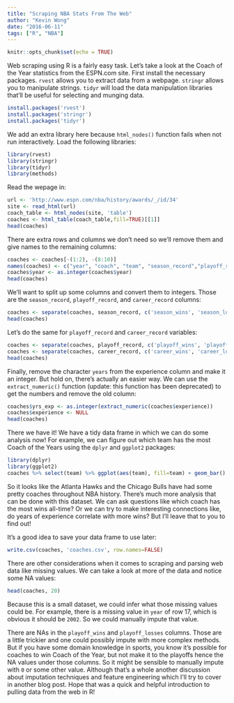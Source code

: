 ---
title: "Scraping NBA Stats From The Web"
author: "Kevin Wong"
date: "2016-06-11"
tags: ["R", "NBA"]
---

```{r setup, include=FALSE}
knitr::opts_chunk$set(echo = TRUE)
```

Web scraping using R is a fairly easy task. Let's take a look at the Coach of the Year statistics from the ESPN.com site. First install the necessary packages. `rvest` allows you to extract data from a webpage. `stringr` allows you to manipulate strings. `tidyr` will load the data manipulation libraries that'll be useful for selecting and munging data.

```{r install, eval=FALSE}
install.packages('rvest')
install.packages('stringr')
install.packages('tidyr')
```

We add an extra library here because `html_nodes()` function fails when not run interactively. Load the following libraries:
```{r libraries, warning=FALSE, message=FALSE}
library(rvest)
library(stringr)
library(tidyr)
library(methods)
```

Read the wepage in:
```{r website}
url <- 'http://www.espn.com/nba/history/awards/_/id/34'
site <- read_html(url)
coach_table <- html_nodes(site, 'table')
coaches <- html_table(coach_table,fill=TRUE)[[1]]
head(coaches)
```

There are extra rows and columns we don't need so we'll remove them and give names to the remaining columns:
```{r}
coaches <- coaches[-(1:2), -(8:10)]
names(coaches) <- c("year", "coach", "team", "season_record","playoff_record","career_record","experience")
coaches$year <- as.integer(coaches$year)
head(coaches)
```

We'll want to split up some columns and convert them to integers. Those are the `season_record`, `playoff_record`, and `career_record` columns:
```{r}
coaches <- separate(coaches, season_record, c('season_wins', 'season_losses'), sep='-', remove=TRUE, convert=TRUE)
head(coaches)
```

Let's do the same for `playoff_record` and `career_record` variables:

```{r, warning=FALSE}
coaches <- separate(coaches, playoff_record, c('playoff_wins', 'playoff_losses'), sep='-', remove=TRUE, convert=TRUE)
coaches <- separate(coaches, career_record, c('career_wins', 'career_losses'), sep='-', remove=TRUE, convert=TRUE)
head(coaches)
```

Finally, remove the character `years` from the experience column and make it an integer. But hold on, there's actually an easier way. We can use the `extract_numeric()` function (update: this function has been deprecated) to get the numbers and remove the old column:

```{r, warning=FALSE, message=FALSE}
coaches$yrs_exp <- as.integer(extract_numeric(coaches$experience))
coaches$experience <- NULL
head(coaches)
```

There we have it! We have a tidy data frame in which we can do some analysis now! For example, we can figure out which team has the most Coach of the Years using the `dplyr` and `ggplot2` packages:

```{r ggplot, warning=FALSE, message=FALSE}
library(dplyr)
library(ggplot2)
coaches %>% select(team) %>% ggplot(aes(team), fill=team) + geom_bar() + coord_flip()
```

So it looks like the Atlanta Hawks and the Chicago Bulls have had some pretty coaches throughout NBA history. There's much more analysis that can be done with this dataset. We can ask questions like which coach has the most wins all-time? Or we can try to make interesting connections like, do years of experience correlate with more wins? But I'll leave that to you to find out!

It's a good idea to save your data frame to use later:
```{r, eval=FALSE}
write.csv(coaches, 'coaches.csv', row.names=FALSE)
```


There are other considerations when it comes to scraping and parsing web data like missing values. We can take a look at more of the data and notice some NA values:

```{r missing}
head(coaches, 20)
```

Because this is a small dataset, we could infer what those missing values could be. For example, there is a missing value in `year` of row 17, which is obvious it should be `2002`. So we could manually impute that value. 

There are NAs in the `playoff_wins` and `playoff_losses` columns. Those are a little trickier and one could possibly impute with more complex methods. But if you have some domain knowledge in sports, you know it's possible for coaches to win Coach of the Year, but not make it to the playoffs hence the NA values under those columns. So it might be sensible to manually impute with `0` or some other value. Although that's a whole another discussion about imputation techniques and feature engineering which I'll try to cover in another blog post. Hope that was a quick and helpful introduction to pulling data from the web in R!